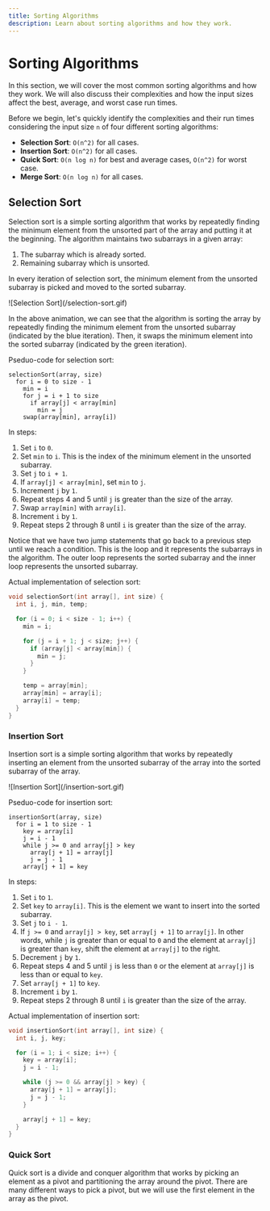 ```yaml
---
title: Sorting Algorithms
description: Learn about sorting algorithms and how they work.
---
```



# Sorting Algorithms

In this section, we will cover the most common sorting algorithms and how they work. We will also discuss their complexities and how the input sizes affect the best, average, and worst case run times.

Before we begin, let's quickly identify the complexities and their run times considering the input size `n` of four different sorting algorithms:

- **Selection Sort**: `O(n^2)` for all cases.
- **Insertion Sort**: `O(n^2)` for all cases.
- **Quick Sort**: `O(n log n)` for best and average cases, `O(n^2)` for worst case.
- **Merge Sort**: `O(n log n)` for all cases.

## Selection Sort

Selection sort is a simple sorting algorithm that works by repeatedly finding the minimum element from the unsorted part of the array and putting it at the beginning. The algorithm maintains two subarrays in a given array:

1. The subarray which is already sorted.
2. Remaining subarray which is unsorted.

In every iteration of selection sort, the minimum element from the unsorted subarray is picked and moved to the sorted subarray.

<div className="my-2 flex justify-center">
  ![Selection Sort](/selection-sort.gif)
</div>

In the above animation, we can see that the algorithm is sorting the array by repeatedly finding the minimum element from the unsorted subarray (indicated by the blue iteration). Then, it swaps the minimum element into the sorted subarray (indicated by the green iteration).

Pseduo-code for selection sort:

```
selectionSort(array, size)
  for i = 0 to size - 1
    min = i
    for j = i + 1 to size
      if array[j] < array[min]
        min = j
    swap(array[min], array[i])
```

In steps:

1. Set `i` to `0`.
2. Set `min` to `i`. This is the index of the minimum element in the unsorted subarray.
3. Set `j` to `i + 1`.
4. If `array[j] < array[min]`, set `min` to `j`.
5. Increment `j` by `1`.
6. Repeat steps 4 and 5 until `j` is greater than the size of the array.
7. Swap `array[min]` with `array[i]`.
8. Increment `i` by `1`.
9. Repeat steps 2 through 8 until `i` is greater than the size of the array.

Notice that we have two jump statements that go back to a previous step until we reach a condition. This is the loop and it represents the subarrays in the algorithm. The outer loop represents the sorted subarray and the inner loop represents the unsorted subarray.

Actual implementation of selection sort:

```c
void selectionSort(int array[], int size) {
  int i, j, min, temp;

  for (i = 0; i < size - 1; i++) {
    min = i;

    for (j = i + 1; j < size; j++) {
      if (array[j] < array[min]) {
        min = j;
      }
    }

    temp = array[min];
    array[min] = array[i];
    array[i] = temp;
  }
}
```

### Insertion Sort

Insertion sort is a simple sorting algorithm that works by repeatedly inserting an element from the unsorted subarray of the array into the sorted subarray of the array.

<div className="my-2 flex justify-center">
  ![Insertion Sort](/insertion-sort.gif)
</div>

Pseduo-code for insertion sort:

```
insertionSort(array, size)
  for i = 1 to size - 1
    key = array[i]
    j = i - 1
    while j >= 0 and array[j] > key
      array[j + 1] = array[j]
      j = j - 1
    array[j + 1] = key
```

In steps:

1. Set `i` to `1`.
2. Set `key` to `array[i]`. This is the element we want to insert into the sorted subarray.
3. Set `j` to `i - 1`.
4. If `j >= 0` and `array[j] > key`, set `array[j + 1]` to `array[j]`. In other words, while `j` is greater than or equal to `0` and the element at `array[j]` is greater than `key`, shift the element at `array[j]` to the right.
5. Decrement `j` by `1`.
6. Repeat steps 4 and 5 until `j` is less than `0` or the element at `array[j]` is less than or equal to `key`.
7. Set `array[j + 1]` to `key`.
8. Increment `i` by `1`.
9. Repeat steps 2 through 8 until `i` is greater than the size of the array.

Actual implementation of insertion sort:

```c
void insertionSort(int array[], int size) {
  int i, j, key;

  for (i = 1; i < size; i++) {
    key = array[i];
    j = i - 1;

    while (j >= 0 && array[j] > key) {
      array[j + 1] = array[j];
      j = j - 1;
    }

    array[j + 1] = key;
  }
}
```

### Quick Sort

Quick sort is a divide and conquer algorithm that works by picking an element as a pivot and partitioning the array around the pivot. There are many different ways to pick a pivot, but we will use the first element in the array as the pivot.
